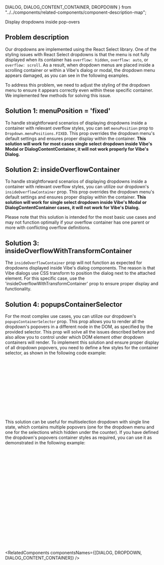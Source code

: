   DIALOG,
  DIALOG_CONTENT_CONTAINER,
  DROPDOWN
} from "../../components/related-components/component-description-map";

<Meta of={DropdownInModalsStories} />

<ComponentNameDecorator withFoundationBackground>Display dropdowns inside pop-overs</ComponentNameDecorator>

## Problem description

Our dropdowns are implemented using the <Link href="https://react-select.com/home" withoutSpacing>React Select</Link> library.
One of the styling issues with React Select dropdowns is that the menu is not fully displayed when its container has <code>overflow: hidden</code>, <code>overflow: auto</code>, or <code>overflow: scroll</code>.
As a result, when dropdown menus are placed inside a scrolling container or within a Vibe's dialog or modal, the dropdown menu appears damaged, as you can see in the following examples.

<Canvas of={DropdownInModalsStories.ModalWithDamagedDropdown} />

To address this problem, we need to adjust the styling of the dropdown menu to ensure it appears correctly even within these specific container.
We implemented few methods for solving this issue.

## Solution 1: menuPosition = 'fixed'

To handle straightforward scenarios of displaying dropdowns inside a container with relevant overflow styles, you can set <code>menuPosition</code> prop to <code>Dropdown.menuPositions.FIXED</code>.
This prop overrides the dropdown menu's default settings and ensures proper display within the container.
**This solution will work for most cases single select dropdown inside Vibe's Modal or DialogContentContainer, it will not work properly for Vibe's Dialog.**

<Canvas of={DropdownInModalsStories.MenuPosition} />

## Solution 2: insideOverflowContainer

To handle straightforward scenarios of displaying dropdowns inside a container with relevant overflow styles, you can utilize our dropdown's <code>insideOverflowContainer</code> prop.
This prop overrides the dropdown menu's default settings and ensures proper display within the container.
**This solution will work for single select dropdown inside Vibe's Modal or DialogContentContainer cases, it will not work for Vibe's Dialog.**

<TipKnowIssue />

Please note that this solution is intended for the most basic use cases and may not function optimally if your
overflow container has one parent or more with conflicting overflow definitions.

<Canvas of={DropdownInModalsStories.InsideOverflowContainer} />

## Solution 3: insideOverflowWithTransformContainer

The <code>insideOverflowContainer</code> prop will not function as expected for dropdowns displayed inside Vibe's dialog components.
The reason is that Vibe dialogs use CSS transform to position the dialog next to the attached element.
For this specific case, use the 'insideOverflowWithTransformContainer' prop to ensure proper display and functionality.

<TipKnowIssue />

<Canvas of={DropdownInModalsStories.InsideOverflowWithTransformContainer} />

## Solution 4: popupsContainerSelector

For the most complex use cases, you can utilize our dropdown's <code>popupsContainerSelector</code> prop.
This prop allows you to render all the dropdown's popovers in a different node in the DOM, as specified by the provided selector.
This prop will solve all the issues described before and also allow you to control under which DOM element other dropdown containers will render.
To implement this solution and ensure proper display of all dropdown popovers, you need to define a few styles for the container selector, as shown in the following code example:

```css
.container {
  top: 0; // Set the container and the beginning of the web page
  right: 0; // Set the container and the beginning of the web page
  position: "fixed"; // The container should not move when scrolling the web page
  width: "100%"; // The container should cover the whole viewport
  height: "100%"; // The container should cover the whole viewport
  pointerevents: "none"; // The container should not block any event
  zindex: 99999; // The container z index should be heigher from the z-index of the modal/dialog which contains the dropdown itself
}
.container * {
  pointer-events: auto; // all container children should handle events as usual
}
```

This solution can be useful for multiselection dropdown with single line state, which contains multiple popovers (one for the dropdown menu and one for the selections which hidden under the counter).
If you have defined the dropdown's popovers container styles as required, you can use it as demonstrated in the following example:

```jsx
<div>
  <div
    id="popovers-container"
    style={{
      position: "fixed",
      width: "100%",
      pointerEvents: "none",
      zIndex: 99999,
      height: "100%",
      top: 0,
      right: 0
    }}
    className={styles.pointerEventsAutoToAllChildren}
  />
  <Button onClick={() => setShow(true)}>Open Modal</Button>
  <Modal id="modal-with-multiple-choice" title="Modal with dropdown" show={show} onClose={closeModal}>
    <ModalContent>
      <Dropdown multi options={options} popupsContainerSelector="#popovers-container" />
    </ModalContent>
  </Modal>
</div>
```

<RelatedComponents componentsNames={[DIALOG, DROPDOWN, DIALOG_CONTENT_CONTAINER]} />
